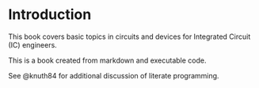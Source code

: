 # Introduction

This book covers basic topics in circuits and devices for Integrated Circuit (IC) engineers. 

This is a book created from markdown and executable code.

See @knuth84 for additional discussion of literate programming.
